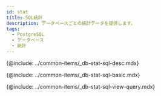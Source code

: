 ```yaml
---
id: stat
title: SQL統計
description: データベースごとの統計データを提供します。
tags:
  - PostgreSQL
  - データベース
  - 統計
---
```



<!-- SQL 통계 -->

{@include: ../common-items/_db-stat-sql-desc.mdx}

<!-- SQL 통계 기본 사용 안내 -->

{@include: ../common-items/_db-stat-sql-basic.mdx} 

<!-- 쿼리별 수행 추이, 자세히 보기 -->

{@include: ../common-items/_db-stat-sql-view-query.mdx}  

